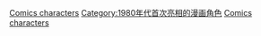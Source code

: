 {{cat topic in year| topic=首次亮相的漫画角色| year=1989}}

[[Category:1989年漫畫|Comics characters]]
[[Category:1980年代首次亮相的漫画角色|Category:1980年代首次亮相的漫画角色]]
[[Category:1989年面世的虛構角色|Comics characters]]